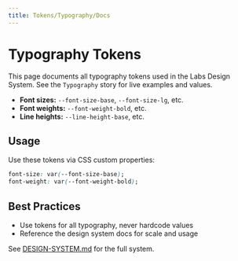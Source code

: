 ```yaml
---
title: Tokens/Typography/Docs
---
```


# Typography Tokens

This page documents all typography tokens used in the Labs Design System. See the `Typography` story for live examples and values.

- **Font sizes:** `--font-size-base`, `--font-size-lg`, etc.
- **Font weights:** `--font-weight-bold`, etc.
- **Line heights:** `--line-height-base`, etc.

## Usage

Use these tokens via CSS custom properties:

```css
font-size: var(--font-size-base);
font-weight: var(--font-weight-bold);
```

## Best Practices
- Use tokens for all typography, never hardcode values
- Reference the design system docs for scale and usage

See [DESIGN-SYSTEM.md](../../../../DOCS/DESIGN-SYSTEM.md) for the full system.
